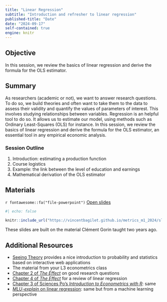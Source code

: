 ```yaml
---
title: "Linear Regression"
subtitle: "Introduction and refresher to linear regression"
published-title: "Date"
date: "2024-09-17"
self-contained: true
engine: knitr
---
```


::: callout-tip
## Objective

In this session, we review the basics of linear regression and derive the formula for the OLS estimator.
:::

## Summary

As researchers (academic or not), we want to answer research questions. To do so, we build theories and often want to take them to the data to assess their validity and quantify the values of parameters of interest. This involves studying relationships between variables. Regression is an helpful tool to do so. It allows us to estimate our model, using methods such as Ordinary Least-Squares (OLS) for instance. In this session, we review the basics of linear regression and derive the formula for the OLS estimator, an essential tool in any empirical economic analysis.

### Session Outline

1.  Introduction: estimating a production function
1.  Course logistics
1.  Example: the link between the level of education and earnings
1.  Mathematical derivation of the OLS estimator

## Materials

`r fontawesome::fa("file-powerpoint")` [Open slides](../slides/lecture_1/slides_1_linear_regression.html)

```r
#| echo: false

knitr::include_url("https://vincentbagilet.github.io/metrics_m1_2024/slides/lecture_1/slides_1_linear_regression.html")
```

These slides are built on the material Clément Gorin taught two years ago. 

<!-- ## Exercise -->

<!-- *This section will describe the exercise that we will do in class and provide links to the data sets and tools used.* -->

<!-- Since the TDs have not yet started, we will use Google Collabs to run today's code online. In the future, you will use R Studio. -->

## Additional Resources

-   [Seeing Theory](https://seeing-theory.brown.edu/) provides a nice introduction to probability and statistics based on interactive web applications
-   The material from your L3 econometrics class
-   [Chapter 2 of *The Effect*](https://theeffectbook.net/ch-ResearchQuestions.html)  on good research questions
-   [Chapter 4 of *The Effect*](https://theeffectbook.net/ch-DescribingRelationships.html)  for a review of linear regression
-   [Chapter 3 of Sciences Po's *Introduction to Econometrics with R*](https://scpoecon.github.io/ScPoEconometrics/linreg.html): same
-   [*MLU-explain* on linear regression](https://mlu-explain.github.io/linear-regression/): same but from a machine learning perspective
